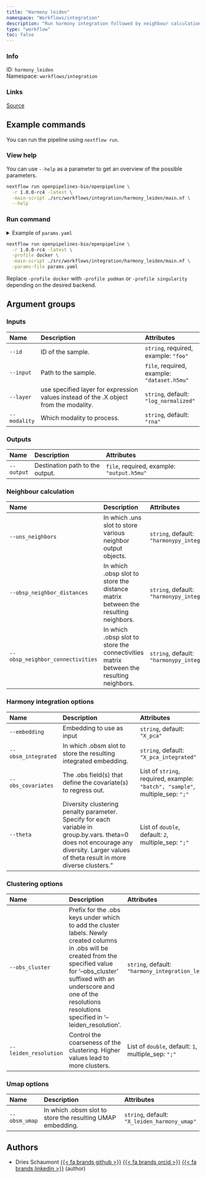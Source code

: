 ```yaml
---
title: "Harmony leiden"
namespace: "Workflows/integration"
description: "Run harmony integration followed by neighbour calculations, leiden clustering and run umap on the result."
type: "workflow"
toc: false
---
```


::: {.column-margin}

### Info

ID: `harmony_leiden`  
Namespace: `workflows/integration`

### Links
[Source](https://github.com/openpipelines-bio/openpipeline/blob/1.0.0-rc4/./src/workflows/integration/harmony_leiden){.btn-action .btn-sm .btn-info .btn role="button"}

:::



## Example commands

You can run the pipeline using `nextflow run`.

### View help

You can use `--help` as a parameter to get an overview of the possible parameters.

```bash
nextflow run openpipelines-bio/openpipeline \
  -r 1.0.0-rc4 -latest \
  -main-script ./src/workflows/integration/harmony_leiden/main.nf \
  --help
```

### Run command

<details>
<summary>Example of `params.yaml`</summary>
```yaml
# Inputs
id: # please fill in - example: "foo"
input: # please fill in - example: "dataset.h5mu"
layer: "log_normalized"
modality: "rna"

# Outputs
# output: "$id.$key.output.h5mu"

# Neighbour calculation
uns_neighbors: "harmonypy_integration_neighbors"
obsp_neighbor_distances: "harmonypy_integration_distances"
obsp_neighbor_connectivities: "harmonypy_integration_connectivities"

# Harmony integration options
embedding: "X_pca"
obsm_integrated: "X_pca_integrated"
obs_covariates: # please fill in - example: ["batch", "sample"]
theta: [2]

# Clustering options
obs_cluster: "harmony_integration_leiden"
leiden_resolution: [1]

# Umap options
obsm_umap: "X_leiden_harmony_umap"

# Nextflow input-output arguments
publish_dir: # please fill in - example: "output/"
# param_list: "my_params.yaml"
```
</details>

```bash
nextflow run openpipelines-bio/openpipeline \
  -r 1.0.0-rc4 -latest \
  -profile docker \
  -main-script ./src/workflows/integration/harmony_leiden/main.nf \
  -params-file params.yaml
```

:::{.callout-note}
Replace `-profile docker` with `-profile podman` or `-profile singularity` depending on the desired backend.
:::

## Argument groups

### Inputs

|Name         |Description                                                                           |Attributes                                  |
|:------------|:-------------------------------------------------------------------------------------|:-------------------------------------------|
|`--id`       |ID of the sample.                                                                     |`string`, required, example: `"foo"`        |
|`--input`    |Path to the sample.                                                                   |`file`, required, example: `"dataset.h5mu"` |
|`--layer`    |use specified layer for expression values instead of the .X object from the modality. |`string`, default: `"log_normalized"`       |
|`--modality` |Which modality to process.                                                            |`string`, default: `"rna"`                  |


### Outputs

|Name       |Description                     |Attributes                                 |
|:----------|:-------------------------------|:------------------------------------------|
|`--output` |Destination path to the output. |`file`, required, example: `"output.h5mu"` |


### Neighbour calculation

|Name                             |Description                                                                             |Attributes                                                  |
|:--------------------------------|:---------------------------------------------------------------------------------------|:-----------------------------------------------------------|
|`--uns_neighbors`                |In which .uns slot to store various neighbor output objects.                            |`string`, default: `"harmonypy_integration_neighbors"`      |
|`--obsp_neighbor_distances`      |In which .obsp slot to store the distance matrix between the resulting neighbors.       |`string`, default: `"harmonypy_integration_distances"`      |
|`--obsp_neighbor_connectivities` |In which .obsp slot to store the connectivities matrix between the resulting neighbors. |`string`, default: `"harmonypy_integration_connectivities"` |


### Harmony integration options

|Name                |Description                                                                                                                                                                             |Attributes                                                                    |
|:-------------------|:---------------------------------------------------------------------------------------------------------------------------------------------------------------------------------------|:-----------------------------------------------------------------------------|
|`--embedding`       |Embedding to use as input                                                                                                                                                               |`string`, default: `"X_pca"`                                                  |
|`--obsm_integrated` |In which .obsm slot to store the resulting integrated embedding.                                                                                                                        |`string`, default: `"X_pca_integrated"`                                       |
|`--obs_covariates`  |The .obs field(s) that define the covariate(s) to regress out.                                                                                                                          |List of `string`, required, example: `"batch", "sample"`, multiple_sep: `";"` |
|`--theta`           |Diversity clustering penalty parameter. Specify for each variable in group.by.vars.  theta=0 does not encourage any diversity. Larger values of theta result in more diverse clusters." |List of `double`, default: `2`, multiple_sep: `";"`                           |


### Clustering options

|Name                  |Description                                                                                                                                                                                                                                                        |Attributes                                          |
|:---------------------|:------------------------------------------------------------------------------------------------------------------------------------------------------------------------------------------------------------------------------------------------------------------|:---------------------------------------------------|
|`--obs_cluster`       |Prefix for the .obs keys under which to add the cluster labels. Newly created columns in .obs will  be created from the specified value for '--obs_cluster' suffixed with an underscore and one of the resolutions resolutions specified in '--leiden_resolution'. |`string`, default: `"harmony_integration_leiden"`   |
|`--leiden_resolution` |Control the coarseness of the clustering. Higher values lead to more clusters.                                                                                                                                                                                     |List of `double`, default: `1`, multiple_sep: `";"` |


### Umap options

|Name          |Description                                                |Attributes                                   |
|:-------------|:----------------------------------------------------------|:--------------------------------------------|
|`--obsm_umap` |In which .obsm slot to store the resulting UMAP embedding. |`string`, default: `"X_leiden_harmony_umap"` |

## Authors


  * Dries Schaumont [{{< fa brands github >}}](https://github.com/DriesSchaumont) [{{< fa brands orcid >}}](https://orcid.org/0000-0002-4389-0440) [{{< fa brands linkedin >}}](https://linkedin.com/in/dries-schaumont) (author)
